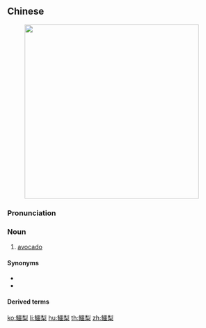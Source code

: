 {{also|鳄梨}}
==Chinese==
{{zh-forms|s=鳄梨|t2=鰐梨}}
[[Image:Avocado.jpeg|400px|thumb|right|{{lang|zh|鱷梨}}]]

===Pronunciation===
{{zh-pron
|m=èlí
|c=ngok6 lei4
|cat=n
}}

===Noun===
{{zh-noun}}

# [[avocado]]

====Synonyms====
* {{zh-l|酪梨}}
* {{zh-l|牛油果}}

====Derived terms====
{{zh-der|鱷梨油:[[avocado oil]]}}

{{zh-cat|Fruits}}

[[ko:鱷梨]]
[[li:鱷梨]]
[[hu:鱷梨]]
[[th:鱷梨]]
[[zh:鱷梨]]